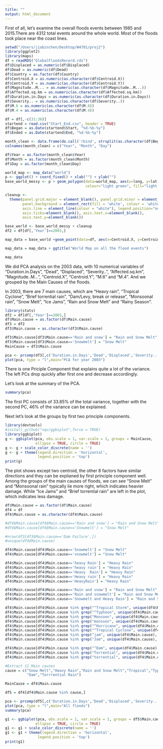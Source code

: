 ```yaml
---
title: ""
output: html_document
---
```

First of all, let's examine the overall floods events between 1985 and 2015.There are 4312 total events around the whole world. Most of the floods took place near the coast lines.

```r
setwd("/Users/jiabinchen/Desktop/W4701/proj2")
library(ggplot2)
library(maps)
df = readRDS("GlobalFloodsRecord.rds")
df$Displaced = as.numeric(df$Displaced)
df$Dead = as.numeric(df$Dead)
df$Country = as.factor(df$Country)
df$Centroid.X = as.numeric(as.character(df$Centroid.X))
df$Centroid.Y = as.numeric(as.character(df$Centroid.Y))
df$Magnitude..M... = as.numeric(as.character(df$Magnitude..M...))
df$Affected.sq.km = as.numeric(as.character(df$Affected.sq.km))
df$Duration.in.Days = as.numeric(as.character(df$Duration.in.Days))
df$Severity.. = as.numeric(as.character(df$Severity..))
df$M.6 = as.numeric(as.character(df$M.6))
df$M.4 = as.numeric(as.character(df$M.4))

df = df[,-c(31:36)]
startend = read.csv("Start_End.csv", header = TRUE)
df$Began = as.Date(startend$Start, "%d-%b-%y") 
df$Ended = as.Date(startend$End, "%d-%b-%y") 

month_clean <- data.frame(do.call('rbind', strsplit(as.character(df$Began),"-")))
colnames(month_clean) = c("Year", "Month", "Day")

df$Year = as.factor(month_clean$Year)
df$Month = as.factor(month_clean$Month)
df$Day = as.factor(month_clean$Day)

world_map <- map_data("world")
p <- ggplot() + coord_fixed() + xlab("") + ylab("")
base_world_messy <- p + geom_polygon(data=world_map, aes(x=long, y=lat, group=group), 
                                     colour="light green", fill="light green")

cleanup <- 
  theme(panel.grid.major = element_blank(), panel.grid.minor = element_blank(), 
        panel.background = element_rect(fill = 'white', colour = 'white'), 
        axis.line = element_line(colour = "white"), legend.position="none",
        axis.ticks=element_blank(), axis.text.x=element_blank(),
        axis.text.y=element_blank())

base_world <- base_world_messy + cleanup
df2 = df[df[,'Year']==2003,]

map_data = base_world +geom_point(data=df, aes(x=Centroid.X, y=Centroid.Y), colour="Red",fill="Pink",pch=21, size=2, alpha=I(0.5))

map_data = map_data + ggtitle("World Map on all the flood events")

map_data
```


We did PCA analysis on the 2003 data, with 10 numerical variables of "Duration.in.Days", "Dead", "Displaced", "Severity..", "Affected.sq.km", "Magnitude..M...", "Centroid.X", "Centroid.Y", "M.6" and "M.4". And we grouped by the Main Causes of the floods. 

In 2003, there are 7 main causes, which are "Heavy rain", "Tropical Cyclone", "Brief torrential rain", "Dam/Levy, break or release", "Monsoonal rain", "Snow Melt", "Ice Jams", "Rain and Snow Melt" and "Rainy Season".      


```r
library(stats)
df2 = df[df[,'Year']==2003,]
df$Main.cause = as.factor(df$Main.cause)
df3 = df2
df3$Main.cause = as.character(df3$Main.cause)

df3$Main.cause[df3$Main.cause=='Rain and snow'] = "Rain and Snow Melt"
df3$Main.cause[df3$Main.cause=='Snowmelt'] = "Snow Melt"
MainCause = df3$Main.cause

pca <- prcomp(df3[,c('Duration.in.Days','Dead','Displaced','Severity..', 'Affected.sq.km','Magnitude..M...','Centroid.X', 'Centroid.Y', 'M.6', 'M.4')],scale=TRUE,center=TRUE)
plot(pca, type = "l",main="PCA for year 2003")
```

There is one Priciple Component that explains quite a lot of the variance. The left PCs drop quickly after first one and decrease accordingly.

Let's look at the summary of the PCA.

```r
summary(pca)
```

The first PC consists of 33.85% of the total variance, together with the second PC, 46% of the variance can be explained.

Next let's look at the groups by first two principle components.
```r
library(devtools)
#install_github("vqv/ggbiplot",force = TRUE)
library(ggbiplot)
g <- ggbiplot(pca, obs.scale = 1, var.scale = 1, groups = MainCause,
              ellipse = TRUE, circle = TRUE)
g <- g + scale_color_discrete(name = '')
g <- g + theme(legend.direction = 'horizontal',
               legend.position = 'top')
print(g)
```

The plot shows except two centroid, the other 8 factors have similar directions and they can be explianed by first principle component well. Among the groups of the main causes of floods, we can see "Snow Melt" and "Monsoonal rain" typically lie more right, which indicates heavier damage. While "Ice Jams" and "Brief torrential rain" are left in the plot, which indicates less damage.

```r
df$Main.cause = as.factor(df$Main.cause)
df4 = df
df4$Main.cause = as.character(df4$Main.cause)

#df4$Main.cause[df4$Main.cause=='Rain and snow'] = "Rain and Snow Melt"
#df4$Main.cause[df4$Main.cause=='Snowmelt'] = "Snow Melt"

#nrow(df3[df3$Main.cause=='Dam Failure',])
#unique(df4$Main.cause)

df4$Main.cause[df4$Main.cause=='Snowmelt'] = "Snow Melt"
df4$Main.cause[df4$Main.cause=='snowmelt'] = "Snow Melt"

df4$Main.cause[df4$Main.cause=='heavy Rain'] = "Heavy Rain"
df4$Main.cause[df4$Main.cause=='heavy rain'] = "Heavy Rain"
df4$Main.cause[df4$Main.cause=='Heavy  Rain'] = "Heavy Rain"
df4$Main.cause[df4$Main.cause=='Heavy rain'] = "Heavy Rain"
df4$Main.cause[df4$Main.cause=='HeavyRain'] = "Heavy Rain"

df4$Main.cause[df4$Main.cause=='Rain and snow'] = "Rain and Snow Melt"
df4$Main.cause[df4$Main.cause=='Rain and snowmelt'] = "Rain and Snow Melt"
df4$Main.cause[df4$Main.cause=='Snowmelt and Heavy Rain'] = "Rain and Snow Melt"

df4$Main.cause[df4$Main.cause %in% grep("^Tropical Storm", unique(df4$Main.cause), value = TRUE)] = "Tropical"
df4$Main.cause[df4$Main.cause %in% grep("^Typhoon", unique(df4$Main.cause), value = TRUE)] = "Typhoon"
df4$Main.cause[df4$Main.cause %in% grep("Monsoon", unique(df4$Main.cause), value = TRUE)] = "Monsoon"
df4$Main.cause[df4$Main.cause %in% grep("monsoon", unique(df4$Main.cause), value = TRUE)] = "Monsoon"
df4$Main.cause[df4$Main.cause %in% grep("^Hurricane", unique(df4$Main.cause), value = TRUE)] = "Hurricane"
df4$Main.cause[df4$Main.cause %in% grep("^Tropical Cyclone", unique(df4$Main.cause), value = TRUE)] = "Tropical"
df4$Main.cause[df4$Main.cause %in% grep("jam", unique(df4$Main.cause), value = TRUE)] = "Ice Jams"
df4$Main.cause[df4$Main.cause %in% grep("Jam", unique(df4$Main.cause), value = TRUE)] = "Ice Jams"

df4$Main.cause[df4$Main.cause %in% grep("^Dam", unique(df4$Main.cause), value = TRUE)] = "Dam"
df4$Main.cause[df4$Main.cause %in% grep("Torrential", unique(df4$Main.cause), value = TRUE)] = "Torrrential Rain"
df4$Main.cause[df4$Main.cause %in% grep("torrential", unique(df4$Main.cause), value = TRUE)] = "Torrrential Rain"

#Extract 11 Main causes
cause = c("Snow Melt","Heavy Rain","Rain and Snow Melt","Tropical","Typhoon","Monsoon","Hurricane","Ice Jams",
          "Dam","Torrrential Rain")

MainCause = df4$Main.cause

df5 = df4[df4$Main.cause %in% cause,]

pca <- prcomp(df5[,c('Duration.in.Days','Dead','Displaced','Severity..', 'Affected.sq.km','Magnitude..M...','Centroid.X', 'Centroid.Y', 'M.6', 'M.4')],scale=TRUE,center=TRUE)
plot(pca, type = "l",main="All floods")
summary(pca)

g1 <- ggbiplot(pca, obs.scale = 1, var.scale = 1, groups = df5$Main.cause,
              ellipse = TRUE, circle = TRUE)
g1 <- g1 + scale_color_discrete(name = '')
g1 <- g1 + theme(legend.direction = 'horizontal',
               legend.position = 'top')
print(g1)

```
